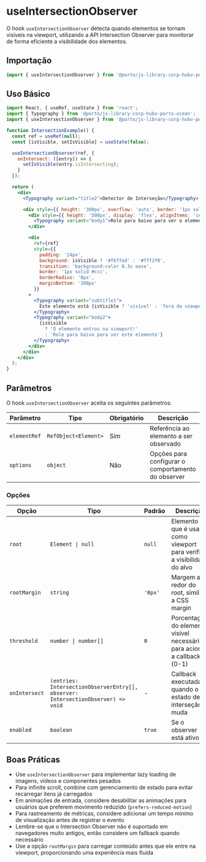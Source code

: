 

<Meta title="Hooks/UseIntersectionObserver" />

# useIntersectionObserver

O hook `useIntersectionObserver` detecta quando elementos se tornam visíveis na viewport, utilizando a API Intersection Observer para monitorar de forma eficiente a visibilidade dos elementos.

## Importação

```jsx
import { useIntersectionObserver } from '@porto/js-library-corp-hubv-porto-ocean/hooks';
```

## Uso Básico

```jsx
import React, { useRef, useState } from 'react';
import { Typography } from '@porto/js-library-corp-hubv-porto-ocean';
import { useIntersectionObserver } from '@porto/js-library-corp-hubv-porto-ocean/hooks';

function IntersectionExample() {
  const ref = useRef(null);
  const [isVisible, setIsVisible] = useState(false);

  useIntersectionObserver(ref, {
    onIntersect: ([entry]) => {
      setIsVisible(entry.isIntersecting);
    }
  });

  return (
    <div>
      <Typography variant="title2">Detector de Interseção</Typography>

      <div style={{ height: '300px', overflow: 'auto', border: '1px solid #ccc', marginTop: '16px' }}>
        <div style={{ height: '500px', display: 'flex', alignItems: 'center', justifyContent: 'center' }}>
          <Typography variant="body1">Role para baixo para ver o elemento</Typography>
        </div>

        <div
          ref={ref}
          style={{
            padding: '24px',
            background: isVisible ? '#f6ffed' : '#fff2f0',
            transition: 'background-color 0.3s ease',
            border: '1px solid #ccc',
            borderRadius: '8px',
            marginBottom: '300px'
          }}
        >
          <Typography variant="subtitle1">
            Este elemento está {isVisible ? 'visível' : 'fora da viewport'}
          </Typography>
          <Typography variant="body2">
            {isVisible
              ? 'O elemento entrou na viewport!'
              : 'Role para baixo para ver este elemento'}
          </Typography>
        </div>
      </div>
    </div>
  );
}
```

## Parâmetros

O hook `useIntersectionObserver` aceita os seguintes parâmetros:

| Parâmetro | Tipo | Obrigatório | Descrição |
|-----------|------|-------------|-----------|
| `elementRef` | `RefObject<Element>` | Sim | Referência ao elemento a ser observado |
| `options` | `object` | Não | Opções para configurar o comportamento do observer |

### Opções

| Opção | Tipo | Padrão | Descrição |
|-------|------|--------|-----------|
| `root` | `Element \| null` | `null` | Elemento que é usado como viewport para verificar a visibilidade do alvo |
| `rootMargin` | `string` | `'0px'` | Margem ao redor do root, similar a CSS margin |
| `threshold` | `number \| number[]` | `0` | Porcentagem do elemento visível necessária para acionar a callback (0-1) |
| `onIntersect` | `(entries: IntersectionObserverEntry[], observer: IntersectionObserver) => void` | - | Callback executada quando o estado de interseção muda |
| `enabled` | `boolean` | `true` | Se o observer está ativo |



## Boas Práticas

- Use `useIntersectionObserver` para implementar lazy loading de imagens, vídeos e componentes pesados
- Para infinite scroll, combine com gerenciamento de estado para evitar recarregar itens já carregados
- Em animações de entrada, considere desabilitar as animações para usuários que preferem movimento reduzido (`prefers-reduced-motion`)
- Para rastreamento de métricas, considere adicionar um tempo mínimo de visualização antes de registrar o evento
- Lembre-se que o Intersection Observer não é suportado em navegadores muito antigos, então considere um fallback quando necessário
- Use a opção `rootMargin` para carregar conteúdo antes que ele entre na viewport, proporcionando uma experiência mais fluida

